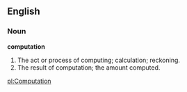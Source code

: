 ==English==

===Noun===

'''computation'''

#The act or process of computing; calculation; reckoning.
#The result of computation; the amount computed.

[[pl:Computation]]